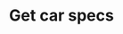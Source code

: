 ---
title: 'Get car specs'
openapi: "GET /cars/{registrationNumber}"
description: 'Get car specifications'
---